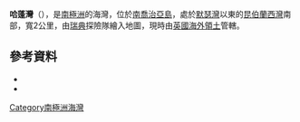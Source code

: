 '''哈蓬灣'''（{{lang-en|Harpon Bay}}），是[[南極洲|南極洲]]的海灣，位於[[南喬治亞島|南喬治亞島]]，處於[[默瑟灣|默瑟灣]]以東的[[昆伯蘭西灣|昆伯蘭西灣]]南部，寬2公里，由[[瑞典|瑞典]]探險隊繪入地圖，現時由[[英國海外領土|英國海外領土]]管轄。

==參考資料==
*{{cite gnis | type = antarid | id = 6405| name = Harpon Bay | accessdate = 2012-05-24}}
*{{cite book |editor-first= Fred G. |editor-last= Alberts |title= Geographic Names of the Antarctic |url= http://archive.org/download/GeographicNamesOfTheAntarctic2ndEdition/Gna-GeographicNamesOfTheAntarctic2ndEdition1995.pdf |accessdate= 2012-04-05 |edition= second |date=June 1995 |publisher= United States Board on Geographic Names |page= 314}}

{{coord|54|16|S|36|37|W|source:GNIS|display=title}}

{{Antarctica-geo-stub}}
[[Category南極洲海灣|Category南極洲海灣]]